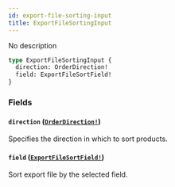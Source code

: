 ```yaml
---
id: export-file-sorting-input
title: ExportFileSortingInput
---
```


No description

```graphql
type ExportFileSortingInput {
  direction: OrderDirection!
  field: ExportFileSortField!
}
```

### Fields

#### `direction` ([`OrderDirection!`](/developer/api-reference/enums/order-direction.mdx))

Specifies the direction in which to sort products.

#### `field` ([`ExportFileSortField!`](/developer/api-reference/enums/export-file-sort-field.mdx))

Sort export file by the selected field.
